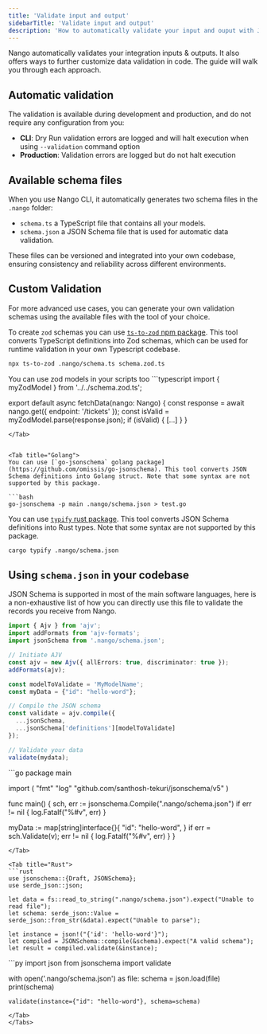 ```yaml
---
title: 'Validate input and output'
sidebarTitle: 'Validate input and output'
description: 'How to automatically validate your input and ouput with JSON schema'
---
```


Nango automatically validates your integration inputs & outputs. It also offers ways to further customize data validation in code. The guide will walk you through each approach.

## Automatic validation

The validation is available during development and production, and do not require any configuration from you:

- **CLI**: Dry Run validation errors are logged and will halt execution when using `--validation` command option
- **Production**: Validation errors are logged but do not halt execution


## Available schema files

When you use Nango CLI, it automatically generates two schema files in the `.nango` folder:

- `schema.ts` a TypeScript file that contains all your models.
- `schema.json` a JSON Schema file that is used for automatic data validation.

These files can be versioned and integrated into your own codebase, ensuring consistency and reliability across different environments.



## Custom Validation

For more advanced use cases, you can generate your own validation schemas using the available files with the tool of your choice.


<Tabs>

<Tab title="Typescript `zod`">

To create `zod` schemas you can use [`ts-to-zod` npm package](https://www.npmjs.com/package/ts-to-zod). This tool converts TypeScript definitions into Zod schemas, which can be used for runtime validation in your own Typescript codebase.


```bash
npx ts-to-zod .nango/schema.ts schema.zod.ts
```
<Tip>
You can use zod models in your scripts too
</Tip>
```typescript
import { myZodModel } from '../../schema.zod.ts';

export default async fetchData(nango: Nango) {
  const response = await nango.get({ endpoint: '/tickets' });
  const isValid = myZodModel.parse(response.json);
  if (isValid) {
    [...]
  }
}
```
</Tab>


<Tab title="Golang">
You can use [`go-jsonschema` golang package](https://github.com/omissis/go-jsonschema). This tool converts JSON Schema definitions into Golang struct. Note that some syntax are not supported by this package.

```bash
go-jsonschema -p main .nango/schema.json > test.go
```

</Tab>


<Tab title="Rust">

You can use [`typify` rust package](https://github.com/oxidecomputer/typify). This tool converts JSON Schema definitions into Rust types.  Note that some syntax are not supported by this package.

```bash
cargo typify .nango/schema.json
```
</Tab>
</Tabs>


## Using `schema.json` in your codebase

JSON Schema is supported in most of the main software languages, here is a non-exhaustive list of how you can directly use this file to validate the records you receive from Nango.

<Tabs>

<Tab title="Typescript">

```ts
import { Ajv } from 'ajv';
import addFormats from 'ajv-formats';
import jsonSchema from '.nango/schema.json';

// Initiate AJV
const ajv = new Ajv({ allErrors: true, discriminator: true });
addFormats(ajv);

const modelToValidate = 'MyModelName';
const myData = {"id": "hello-word"};

// Compile the JSON schema
const validate = ajv.compile({
  ...jsonSchema,
  ...jsonSchema['definitions'][modelToValidate]
});

// Validate your data
validate(mydata);
```
</Tab>


<Tab title="Golang">
```go
package main

import (
	"fmt"
	"log"
	"github.com/santhosh-tekuri/jsonschema/v5"
)

func main() {
  sch, err := jsonschema.Compile(".nango/schema.json")
  if err != nil {
    log.Fatalf("%#v", err)
  }

  myData := map[string]interface{}{
		"id": "hello-word",
	}
  if err = sch.Validate(v); err != nil {
    log.Fatalf("%#v", err)
  }
}
```
</Tab>

<Tab title="Rust">
```rust
use jsonschema::{Draft, JSONSchema};
use serde_json::json;

let data = fs::read_to_string(".nango/schema.json").expect("Unable to read file");
let schema: serde_json::Value = serde_json::from_str(&data).expect("Unable to parse");

let instance = json!("{'id': 'hello-word'}");
let compiled = JSONSchema::compile(&schema).expect("A valid schema");
let result = compiled.validate(&instance);
```
</Tab>


<Tab title="Python">
```py
import json
from jsonschema import validate

with open('.nango/schema.json') as file:
    schema = json.load(file)
    print(schema)

    validate(instance={"id": "hello-word"}, schema=schema)
```
</Tab>
</Tabs>




